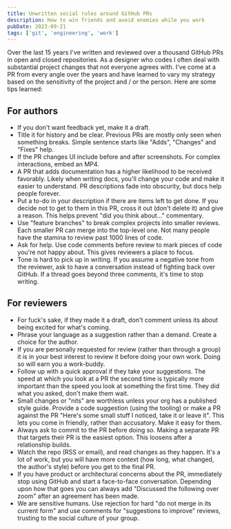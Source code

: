 ```yaml
---
title: Unwritten social rules around GitHub PRs
description: How to win friends and avoid enemies while you work
pubDate: 2023-09-21
tags: ['git', 'engineering', 'work']
---
```


Over the last 15 years I've written and reviewed over a thousand GitHub PRs in open and closed repositories. As a designer who codes I often deal with substantial project changes that not everyone agrees with. I've come at a PR from every angle over the years and have learned to vary my strategy based on the sensitivity of the project and / or the person. Here are some tips learned:

## For authors

- If you don't want feedback yet, make it a draft.
- Title it for history and be clear. Previous PRs are mostly only seen when something breaks. Simple sentence starts like "Adds", "Changes" and "Fixes" help.
- If the PR changes UI include before and after screenshots. For complex interactions, embed an MP4.
- A PR that adds documentation has a higher likelihood to be received favorably. Likely when writing docs, you'll change your code and make it easier to understand. PR descriptions fade into obscurity, but docs help people forever.
- Put a to-do in your description if there are items left to get done. If you decide not to get to them in this PR, cross it out (don't delete it) and give a reason. This helps prevent "did you think about..." commentary.
- Use "feature branches" to break complex projects into smaller reviews. Each smaller PR can merge into the top-level one. Not many people have the stamina to review past 1000 lines of code.
- Ask for help. Use code comments before review to mark pieces of code you're not happy about. This gives reviewers a place to focus.
- Tone is hard to pick up in writing. If you assume a negative tone from the reviewer, ask to have a conversation instead of fighting back over GitHub. If a thread goes beyond three comments, it's time to stop writing.

## For reviewers

- For fuck's sake, if they made it a draft, don't comment unless its about being excited for what's coming.
- Phrase your language as a suggestion rather than a demand. Create a choice for the author.
- If you are personally requested for review (rather than through a group) it is in your best interest to review it before doing your own work. Doing so will earn you a work-buddy.
- Follow up with a quick approval if they take your suggestions. The speed at which you look at a PR the second time is typically more important than the speed you look at something the first time. They did what you asked, don't make them wait.
- Small changes or "nits" are worthless unless your org has a published style guide. Provide a code suggestion (using the tooling) or make a PR against the PR "Here's some small stuff I noticed, take it or leave it". This lets you come in friendly, rather than accusatory. Make it easy for them.
- Always ask to commit to the PR before doing so. Making a separate PR that targets their PR is the easiest option. This loosens after a relationship builds.
- Watch the repo (RSS or email), and read changes as they happen. It's a lot of work, but you will have more context (how long, what changed, the author's style) before you get to the final PR.
- If you have product or architectural concerns about the PR, immediately stop using GitHub and start a face-to-face conversation. Depending upon how that goes you can always add "Discussed the following over zoom" after an agreement has been made.
- We are sensitive humans. Use rejection for hard "do not merge in its current form" and use comments for "suggestions to improve" reviews, trusting to the social culture of your group.
